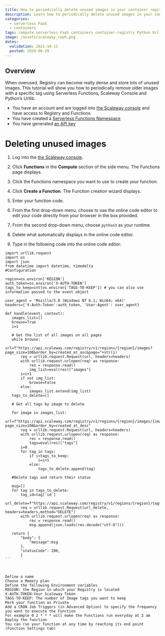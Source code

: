 ```yaml
---
title: How to periodically delete unused images in your container registry
description: Learn how to periodically delete unused images in your container registry.
categories:
  - serverless FaaS
  - containers
tags: compute serverless FaaS containers container-registry Python Urllib
image: /assets/scaleway_ceph.png
dates:
  validation: 2021-10-11
  posted: 2020-06-29
---
```


## Overview 

When overused, Registry can become really dense and store lots of unused images.
This tutorial will show you how to periodically remove older images with a specific tag using Serverless Functions, Scaleway Console and Python’s Urllib.

<Message type="requirement">

 - You have an account and are logged into [the Scaleway console](https://console.scaleway.com) and have access to Registry and Functions
 - You have created a [Serverless Functions Namespace](/compute/container-registry/how-to/create-namespace/)  
 - You have generated [an API key](/console/my-project/how-to/generate-api-key)
</Message>


# Deleting unused images 


1. Log into the [the Scaleway console](https://console.scaleway.com).  

2. Click **Functions** in the **Compute** section of the side menu. The Functions page displays.

3. Click the Functions namespace you want to use to create your function.

4. Click **Create a Function**. The Function creation wizard displays.

5. Enter your function code.

6. From the first drop-down menu, choose to use the online code editor to edit your code directly from your browser in the box provided.

7. From the second drop-down menu, choose `python3` as your runtime. 

8. Delete what automatically displays in the online code editor. 

9. Type in the following code into the online code editor: 

````
import urllib.request
import os
import json
from datetime import datetime, timedelta
#Configuration

region=os.environ['REGION']
auth_token=os.environ['X-AUTH-TOKEN']
tags_to_keep=int(os.environ['TAGS-TO-KEEP']) # you can also use information passed to the event object

user_agent = 'Mozilla/5.0 (Windows NT 6.1; Win64; x64)'
headers={'X-Auth-Token':auth_token, 'User-Agent': user_agent}

def handle(event, context):
   images_list=[]
   browse=True
   i=1
  
   # Get the list of all images on all pages  
   while browse:
       url=f"https://api.scaleway.com/registry/v1/regions/{region}/images?page_size=100&order_by=created_at_asc&page="+str(i)
       req = urllib.request.Request(url, headers=headers)
       with urllib.request.urlopen(req) as response:
           res = response.read()
           img_list=eval(res)["images"]
       i=i+1
       if not img_list:
           browse=False
       else:
           images_list.extend(img_list)
   tags_to_delete=[]
  
   # Get all tags by image to delete
  
   for image in images_list:
       url=f"https://api.scaleway.com/registry/v1/regions/{region}/images/{image['id']}/tags?page_size=100&order_by=created_at_desc"
       req = urllib.request.Request(url, headers=headers)
       with urllib.request.urlopen(req) as response:
           res = response.read()
           tags=eval(res)["tags"]
       i=0
       for tag in tags:
           if i<tags_to_keep:
               i=i+1
           else:
               tags_to_delete.append(tag)
  
   #Delete tags and return their status
  
   msg=[]
   for tag in tags_to_delete:
       tag_id=tag['id']
       url_delete=f"https://api.scaleway.com/registry/v1/regions/{region}/tags/{tag_id}"
       req = urllib.request.Request(url_delete, headers=headers,method="DELETE")
       with urllib.request.urlopen(req) as response:
           res = response.read()
           msg.append(json.loads(res.decode("utf-8")))
  
   return {
       "body": {
           "message":msg
       },
       "statusCode": 200,
       }
```



Define a name
Choose a Memory plan
Define the following Environment variables
REGION: the Region in which your Registry is located
X-AUTH-TOKEN:Your Scaleway Token
TAGS-TO-KEEP: The number of Image tags you want to keep
Mark your function as Private
Add a CRON Job Triggers (in Advanced Option) to specify the frequency you want to execute the Function 
For example 0 2 * * * will make the Functions run everyday at 2 am
Deploy the function
You can run your function at any time by reaching its end point (Function Settings tab)

